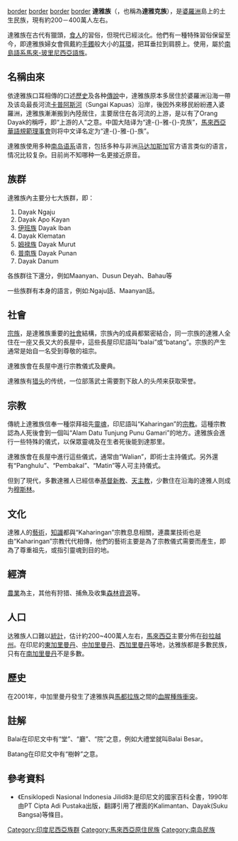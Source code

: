 {{onesource|time=2018-07-13T02:02:45+00:00}}
{{Infobox ethnic group
| group = 達雅族
| native_name = 
| native_name_lang = 
| image = [[File:Young_Ibans,_or_Sea_Dayaks.jpg|250px]]
| caption = 穿著傳統服飾的達雅族男孩和女孩
| population = 630萬以上
| popplace = '''[[婆羅洲|婆羅洲]]:'''
| region1 = '''{{Flagcountry|Indonesia}}'''
| pop1 = 3,219,626<ref>{{cite book |title=Kewarganegaraan, Suku Bangsa, Agama dan Bahasa Sehari-hari Penduduk Indonesia Hasil Sensus Penduduk 2010 |trans-title=Citizenship, Ethnicity, Religion and Language Everyday, Indonesian Population Census 2010 |year=2011 |publisher=Indonesian Central Bureau of Statistics |isbn=978-979-064-417-5 |language=id}}</ref>
| region2 = {{nbsp|10}}[[西加里曼丹|西加里曼丹]]
| pop2 = 1,531,989
| region3 = {{nbsp|10}}[[中加里曼丹|中加里曼丹]]
| pop3 = 1,029,182
| region4 = {{nbsp|10}}[[東加里曼丹|東加里曼丹]]
| pop4 = 351,437
| region5 = {{nbsp|10}}[[南加里曼丹|南加里曼丹]]
| pop5 = 80,708
| region6 = {{nbsp|10}}[[雅加達|雅加達]]
| pop6 = 45,385
| region7 = {{nbsp|10}}[[西爪哇|西爪哇]]
| pop7 = 45,233
| region8 = {{nbsp|10}}[[南蘇拉威西省|南蘇拉威西]]
| pop8 = 29,254
| region9 = {{nbsp|10}}[[万丹省|萬丹]]
| pop9 = 20,028
| region10 = {{nbsp|10}}[[東爪哇|東爪哇]]
| pop10 = 14,741
| region11 = {{nbsp|10}}[[南蘇門答臘省|南蘇門答臘]]
| pop11 = 11,329
| region12 = '''{{Flagcountry|Malaysia}}'''
| pop12 = 3,138,788
| region13 = {{nbsp|10}}[[砂拉越|砂拉越]]
| pop13 = 1,835,900
| region14 = {{nbsp|10}}[[沙巴|沙巴]]
| pop14 = 1,302,888
| region15 = '''{{Flagcountry|Brunei}}'''
| pop15 = 30,000<ref>{{cite web |url=https://www.cia.gov/library/publications/the-world-factbook/geos/bx.html |title=East & Southeast Asia: Brunei |work=The World Factbook |publisher=Central Intelligence Agency |accessdate=3 December 2016 |archive-date=2018-12-24 |archive-url=https://web.archive.org/web/20181224211310/https://www.cia.gov/library/publications/the-world-factbook/geos/bx.html |dead-url=no }}</ref>
| rels = 主要是 {{link-en|Kaharingan|Kaharingan}}<br /> 少數 [[伊斯蘭教|伊斯蘭教]] 和 [[基督宗教|基督宗教]]
| langs = {{link-en|婆羅洲語|Bornean languages}}（{{link-en|沙巴語|Sabahan language}}、{{link-en|達雅語|Dayak languages}}）、[[馬來語|馬來語]]、[[印尼語|印尼語]]、[[英語|英語]]
| related = 其他 [[南島民族|南島民族]]
}}
[[图像:Dayaks_in_their_war_dress.jpg|border]]
[[图像:COLLECTIE_TROPENMUSEUM_Studioportret_van_een_Dajak_in_krijgskleding_TMnr_60033041.jpg|border]]
[[图像:Dajak_children.jpg|border]]
[[图像:COLLECTIE_TROPENMUSEUM_Een_Ibu_Dajak_krijger_uit_Long_Nawan_Z._en_O._afdeling_Borneo._TMnr_60034031.jpg|border]]
'''達雅族'''（{{lang-id|Dayak}}，也稱為'''達雅克族'''），是[[婆羅洲|婆羅洲]]島上的土生民族，現有約200－400萬人左右。

達雅族在古代有獵頭，[[食人|食人]]的習俗，但現代已經淡化。他們有一種特殊習俗保留至今，即達雅族婦女會佩戴約[[手鐲|手鐲]]般大小的[[耳環|耳環]]，把耳垂拉到肩膀上。使用{{link-en|達雅語|Dayak languages}}，屬於[[南島語系|南島語系]][[馬來-玻里尼西亞語族|馬來-玻里尼西亞語族]]。

==名稱由來==
依達雅族口耳相傳的口述[[歷史|歷史]]及各种[[傳說|傳說]]中，達雅族原本多居住於婆羅洲沿海一帶及该岛最長河流[[卡普阿斯河|卡普阿斯河]]（Sungai Kapuas）沿岸，後因外來移民紛紛遷入婆羅洲，達雅族漸漸搬到內陸居住，主要居住在各河流的上游，是以有了Orang Dayak的稱呼，即“上游的人”之意。中国大陆译为“達-{}-雅-{}-克族”，[[馬來西亞華語規範理事會|馬來西亞華語規範理事會]]则将中文译名定为“達-{}-雅-{}-族”。

達雅族使用多种[[南岛语系|南岛语系]]语言，包括多种与非洲[[马达加斯加|马达加斯加]]官方语言类似的语言，情况比较复杂。目前尚不知哪种一名更接近原音。

==族群==
達雅族內主要分七大族群，即：
#Dayak Ngaju
#Dayak Apo Kayan
#[[伊班族|伊班族]] Dayak Iban
#Dayak Klematan
#[[姆禄族|姆禄族]] Dayak Murut
#[[普南族|普南族]] Dayak Punan
#Dayak Danum

各族群往下還分，例如Maanyan、Dusun Deyah、Bahau等

一些族群有本身的語言，例如:Ngaju話、Maanyan話。

==社會==
[[宗族|宗族]]，是達雅族重要的[[社會|社會]]結構，宗族內的成員都緊密結合，同一宗族的達雅人全住在一座又長又大的長屋中，這些長屋印尼語叫“balai{{fn|1}}”或“batang{{fn|2}}”。宗族的产生通常是始自一名受到尊敬的祖宗。

達雅族會在長屋中進行宗教儀式及慶典。

達雅族有[[猎头|猎头]]的传统，一位部落武士需要割下敌人的头颅来获取荣誉。

==宗教==
傳統上達雅族信奉一種崇拜祖先[[靈魂|靈魂]]，印尼語叫“Kaharingan”的[[宗教|宗教]]。這種宗教認為人死後會到一個叫“Alam Datu Tunjung Punu Gamari”的地方。達雅族会進行一些特殊的儀式，以保眾靈魂及在生者死後能到達那里。

達雅族會在長屋中進行這些儀式，通常由“Walian”，即術士主持儀式。另外還有“Panghulu”、“Pembakal”、“Matin”等人可主持儀式。

但到了現代，多數達雅人已經信奉[[基督新教|基督新教]]、[[天主教|天主教]]，少數住在沿海的達雅人则成为[[穆斯林|穆斯林]]。

==文化==
達雅人的[[藝術|藝術]]，[[知識|知識]]都與“Kaharingan”宗教息息相關，連農業技術也是由“Kaharingan”宗教代代相傳，他們的藝術主要是為了宗教儀式需要而產生，即為了尊重祖先，或指引靈魂到目的地。

==經濟==
[[農業|農業]]為主，其他有狩猎、捕魚及收集[[森林資源|森林資源]]等。

==人口==
达雅族人口難以[[統計|統計]]，估计約200~400萬人左右，[[馬來西亞|馬來西亞]]主要分佈在[[砂拉越州|砂拉越州]]。在印尼的[[東加里曼丹|東加里曼丹]]、[[中加里曼丹|中加里曼丹]]、[[西加里曼丹|西加里曼丹]]等地，达雅族都是多數民族，只有在[[南加里曼丹|南加里曼丹]]不是多數。

==歷史==
在2001年，中加里曼丹發生了達雅族與[[馬都拉族|馬都拉族]]之間的[[2001年中加里曼丹種族衝突事件|血腥種族衝突]]。

==註解==
{{fnb|1}}Balai在印尼文中有“堂”、“廳”、“院”之意，例如大禮堂就叫Balai Besar。

{{fnb|2}}Batang在印尼文中有“樹幹”之意。

==參考資料==
*《Ensiklopedi Nasional Indonesia Jilid8》:是印尼文的國家百科全書，1990年由PT Cipta Adi Pustaka出版，翻譯引用了裡面的Kalimantan、Dayak(Suku Bangsa)等條目。

{{Authority control}}
[[Category:印度尼西亞族群|Category:印度尼西亞族群]]
[[Category:馬來西亞原住民族|Category:馬來西亞原住民族]]
[[Category:南岛民族|Category:南岛民族]]